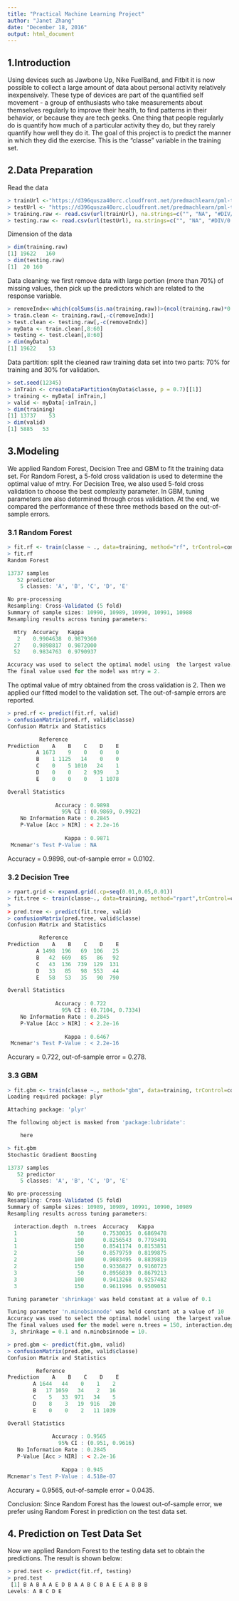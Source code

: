 ---
title: "Practical Machine Learning Project"
author: "Janet Zhang"
date: "December 18, 2016"
output: html_document
---

## 1.Introduction
Using devices such as Jawbone Up, Nike FuelBand, and Fitbit it is now possible to collect a large amount of data about personal activity relatively inexpensively. These type of devices are part of the quantified self movement - a group of enthusiasts who take measurements about themselves regularly to improve their health, to find patterns in their behavior, or because they are tech geeks. One thing that people regularly do is quantify how much of a particular activity they do, but they rarely quantify how well they do it. The goal of this project is to predict the manner in which they did the exercise. This is the "classe" variable in the training set.

## 2.Data Preparation
Read the data
```r
> trainUrl <-"https://d396qusza40orc.cloudfront.net/predmachlearn/pml-training.csv"
> testUrl <- "https://d396qusza40orc.cloudfront.net/predmachlearn/pml-testing.csv"
> training.raw <- read.csv(url(trainUrl), na.strings=c("", "NA", "#DIV/0!"))
> testing.raw <- read.csv(url(testUrl), na.strings=c("", "NA", "#DIV/0!"))
```
Dimension of the data
```r
> dim(training.raw)
[1] 19622   160
> dim(testing.raw)
[1]  20 160
```
Data cleaning: we first remove data with large portion (more than 70%) of missing values, then pick up the predictors which are related to the response variable.
```r
> removeIndx<-which(colSums(is.na(training.raw))>(ncol(training.raw)*0.7))
> train.clean <- training.raw[,-c(removeIndx)]
> test.clean <- testing.raw[,-c(removeIndx)] 
> myData <- train.clean[,8:60]
> testing <- test.clean[,8:60]
> dim(myData)
[1] 19622    53
```
Data partition: split the cleaned raw training data set into two parts: 70% for training and 30% for validation.
```r
> set.seed(12345)
> inTrain <- createDataPartition(myData$classe, p = 0.7)[[1]]
> training <- myData[ inTrain,]
> valid <- myData[-inTrain,]
> dim(training)
[1] 13737    53
> dim(valid)
[1] 5885   53 
```
## 3.Modeling
We applied Random Forest, Decision Tree and GBM to fit the training data set. For Random Forest, a 5-fold cross validation is used to determine the optimal value of mtry. For Decision Tree, we also used 5-fold cross validation to choose the best complexity parameter. In GBM, tuning parameters are also determined through cross validation. At the end, we compared the performance of these three methods based on the out-of-sample errors.

### 3.1 Random Forest
```r
> fit.rf <- train(classe ~ ., data=training, method="rf", trControl=control, ntree=300)
> fit.rf
Random Forest 

13737 samples
   52 predictor
    5 classes: 'A', 'B', 'C', 'D', 'E' 

No pre-processing
Resampling: Cross-Validated (5 fold) 
Summary of sample sizes: 10990, 10989, 10990, 10991, 10988 
Resampling results across tuning parameters:

  mtry  Accuracy   Kappa    
   2    0.9904638  0.9879360
  27    0.9898817  0.9872000
  52    0.9834763  0.9790937

Accuracy was used to select the optimal model using  the largest value.
The final value used for the model was mtry = 2. 
```
The optimal value of mtry obtained from the cross validation is 2. Then we applied our fitted model to the validation set. The out-of-sample errors are reported.  
```r
> pred.rf <- predict(fit.rf, valid)
> confusionMatrix(pred.rf, valid$classe)
Confusion Matrix and Statistics

          Reference
Prediction    A    B    C    D    E
         A 1673    9    0    0    0
         B    1 1125   14    0    0
         C    0    5 1010   24    1
         D    0    0    2  939    3
         E    0    0    0    1 1078

Overall Statistics
                                          
               Accuracy : 0.9898          
                 95% CI : (0.9869, 0.9922)
    No Information Rate : 0.2845          
    P-Value [Acc > NIR] : < 2.2e-16       
                                          
                  Kappa : 0.9871          
 Mcnemar's Test P-Value : NA              
```
Accuracy = 0.9898, out-of-sample error = 0.0102.

### 3.2 Decision Tree
```r
> rpart.grid <- expand.grid(.cp=seq(0.01,0.05,0.01)) 
> fit.tree <- train(classe~., data=training, method="rpart",trControl=control,tuneGrid=rpart.grid)
> 
> pred.tree <- predict(fit.tree, valid)
> confusionMatrix(pred.tree, valid$classe)
Confusion Matrix and Statistics

          Reference
Prediction    A    B    C    D    E
         A 1498  196   69  106   25
         B   42  669   85   86   92
         C   43  136  739  129  131
         D   33   85   98  553   44
         E   58   53   35   90  790

Overall Statistics
                                          
               Accuracy : 0.722           
                 95% CI : (0.7104, 0.7334)
    No Information Rate : 0.2845          
    P-Value [Acc > NIR] : < 2.2e-16       
                                          
                  Kappa : 0.6467          
 Mcnemar's Test P-Value : < 2.2e-16       
```
Accurary = 0.722, out-of-sample error = 0.278.

### 3.3 GBM
```r
> fit.gbm <- train(classe ~., method="gbm", data=training, trControl=control, verbose=F)
Loading required package: plyr

Attaching package: 'plyr'

The following object is masked from 'package:lubridate':

    here

> fit.gbm
Stochastic Gradient Boosting 

13737 samples
   52 predictor
    5 classes: 'A', 'B', 'C', 'D', 'E' 

No pre-processing
Resampling: Cross-Validated (5 fold) 
Summary of sample sizes: 10989, 10989, 10991, 10990, 10989 
Resampling results across tuning parameters:

  interaction.depth  n.trees  Accuracy   Kappa    
  1                   50      0.7530035  0.6869478
  1                  100      0.8256543  0.7793491
  1                  150      0.8541174  0.8153851
  2                   50      0.8579759  0.8199875
  2                  100      0.9083495  0.8839819
  2                  150      0.9336827  0.9160723
  3                   50      0.8956839  0.8679213
  3                  100      0.9413268  0.9257482
  3                  150      0.9611996  0.9509051

Tuning parameter 'shrinkage' was held constant at a value of 0.1

Tuning parameter 'n.minobsinnode' was held constant at a value of 10
Accuracy was used to select the optimal model using  the largest value.
The final values used for the model were n.trees = 150, interaction.depth =
 3, shrinkage = 0.1 and n.minobsinnode = 10. 
 ```
 
 ```r
> pred.gbm <- predict(fit.gbm, valid)
> confusionMatrix(pred.gbm, valid$classe)
Confusion Matrix and Statistics

          Reference
Prediction    A    B    C    D    E
         A 1644   44    0    1    2
         B   17 1059   34    2   16
         C    5   33  971   34    5
         D    8    3   19  916   20
         E    0    0    2   11 1039

Overall Statistics
                                         
               Accuracy : 0.9565         
                 95% CI : (0.951, 0.9616)
    No Information Rate : 0.2845         
    P-Value [Acc > NIR] : < 2.2e-16      
                                         
                  Kappa : 0.945          
 Mcnemar's Test P-Value : 4.518e-07      

```
Accurary = 0.9565, out-of-sample error = 0.0435.

Conclusion: Since Random Forest has the lowest out-of-sample error, we prefer using Random Forest in prediction on the test data set.

## 4. Prediction on Test Data Set
Now we applied Random Forest to the testing data set to obtain the predictions. The result is shown below:
```r
> pred.test <- predict(fit.rf, testing)
> pred.test
 [1] B A B A A E D B A A B C B A E E A B B B
Levels: A B C D E
```